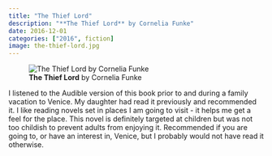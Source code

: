 ```yaml
---
title: "The Thief Lord"
description: "**The Thief Lord** by Cornelia Funke"
date: 2016-12-01
categories: ["2016", fiction]
image: the-thief-lord.jpg
---
```

![**The Thief Lord** by Cornelia Funke](the-thief-lord.jpg){fig-align="left"}

I listened to the Audible version of this book prior to and during a family vacation to Venice. My daughter had read it previously and recommended it. I like reading novels set in places I am going to visit - it helps me get a feel for the place. This novel is definitely targeted at children but was not too childish to prevent adults from enjoying it. Recommended if you are going to, or have an interest in, Venice, but I probably would not have read it otherwise.
